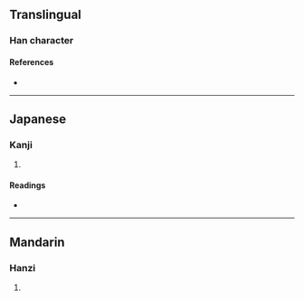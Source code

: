 {{character info/new}}
==Translingual==

===Han character===
{{Han char|rn=22|rad=匚|as=07|sn=9|four=|canj=SVMG|ids=⿷匚壯}}

====References====
* {{Han ref|kx=0153.400|dkj=02624|dj=0346.030|hdz=10086.100|uh=5328|ud=21288}}

----

==Japanese==

===Kanji===
{{ja-kanji|grade=|rs=匚07}}

# {{rfdef|ja|sort=匚07}}

====Readings====
* {{ja-readings|on=[[ぞう]] (zō)|kun=[[くら]] (kura)}}

----

==Mandarin==

===Hanzi===
{{cmn-hanzi|pin=[[zāng]] ([[zang1]])|wg=tsang<sup>1</sup>}}

# {{rfdef|cmn|sort=匚07}}
